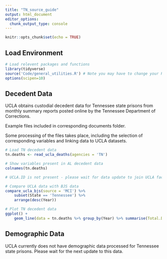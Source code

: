 ```yaml
---
title: "TN_source_guide"
output: html_document
editor_options: 
  chunk_output_type: console
---
```


```r
knitr::opts_chunk$set(echo = TRUE)
```

## Load Environment

```r
# Load relevent packages and functions
library(tidyverse)
source('Code/general_utilities.R') # Note you may have to change your Rmarkdown option for evaluate chunks to project instead of document
options(scipen=10)
```

## Decedent Data

UCLA obtains custodial decedent data for Tennessee state prisons from monthly summary reports posted online by the Tennessee Department of Corrections.

Example files included in corresponding documents folder. 

Some processing of the files takes place, including the selection of corresponding variables and linking data to UCLA datasets. 

```r
# Load TN decedent data
tn.deaths <- read_ucla_deaths(agencies = 'TN')

# Show variables present in AL decedent data
colnames(tn.deaths)

# UCLA.ID is not present - please wait for data update to join UCLA facility data

# Compare UCLA data with BJS data
compare_ucla_bjs(source = 'MCI') %>%
    subset(State == 'Tennessee') %>%
    arrange(desc(Year))

# Plot TN decedent data 
ggplot() +
    geom_line(data = tn.deaths %>% group_by(Year) %>% summarise(Total.Deaths = n()),aes(x = Year, y = Total.Deaths))

```


## Demographic Data

UCLA currently does not have demographic data processed for Tennessee state prisons. Please wait for the next update to this data. 

